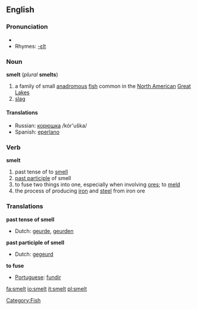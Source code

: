 ==English==
=== Pronunciation ===
*{{IPA|/'smεlt/}}
*Rhymes: [[Rhymes:English:-ɛlt|-ɛlt]]

=== Noun ===
'''smelt''' (''plural'' '''smelts''')
#a family of small [[anadromous]] [[fish]] common in the [[North America]]n [[Great Lakes]]
#[[slag]]

====Translations====
{{top}}
{{mid}}
*Russian: [[корюшка]] /kór'uška/ {{f}}
*Spanish: [[eperlano]] {{m}} 
{{bottom}}

=== Verb ===
'''smelt'''
#past tense of to [[smell]]
#[[past participle]] of smell
#to fuse two things into one, especially when involving [[ore]]s; to [[meld]]
#the process of producing [[iron]] and [[steel]] from iron ore

=== Translations ===
'''past tense of smell'''
{{top}}
*Dutch: [[geurde]], [[geurden]]
{{mid}}
{{bottom}}

'''past participle of smell'''
{{top}}
*Dutch: [[gegeurd]]
{{mid}}
{{bottom}}

'''to fuse'''
{{top}}
*[[Portuguese]]: [[fundir]]
{{mid}}
{{bottom}}

[[Category:Fish]]

[[fa:smelt]]
[[io:smelt]]
[[it:smelt]]
[[pl:smelt]]